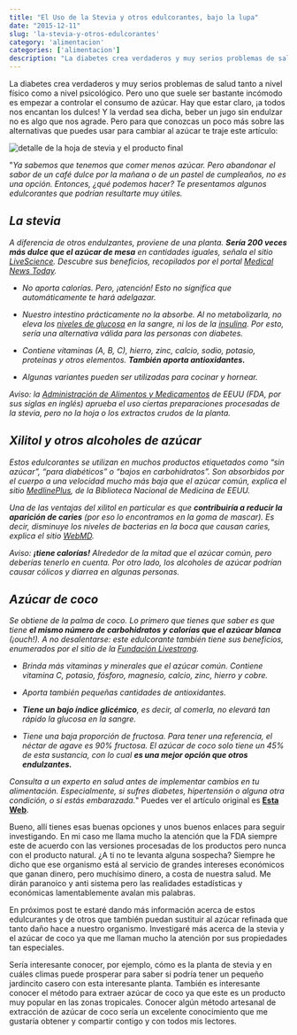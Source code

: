 ```yaml
---
title: "El Uso de la Stevia y otros edulcorantes, bajo la lupa"
date: "2015-12-11"
slug: 'la-stevia-y-otros-edulcorantes'
category: 'alimentacion'
categories: ['alimentacion']
description: "La diabetes crea verdaderos y muy serios problemas de salud tanto a nivel físico como a nivel psicológico. Pero uno que suele ser bastante incómodo es" 
---
```


La diabetes crea verdaderos y muy serios problemas de salud tanto a nivel físico como a nivel psicológico. Pero uno que suele ser bastante incómodo es empezar a controlar el consumo de azúcar. Hay que estar claro, ¡a todos nos encantan los dulces! Y la verdad sea dicha, beber un jugo sin endulzar no es algo que nos agrade. Pero para que conozcas un poco más sobre las alternativas que puedes usar para cambiar al azúcar te traje este artículo:

![detalle de la hoja de stevia y el producto final](/images/la-stevia-y-otros-edulcorantes.webp)

"_Ya sabemos que tenemos que comer menos azúcar. Pero abandonar el sabor de un café dulce por la mañana o de un pastel de cumpleaños, no es una opción. Entonces, ¿qué podemos hacer? Te presentamos algunos edulcorantes que podrían resultarte muy útiles._

## _**La stevia**_

_A diferencia de otros endulzantes, proviene de una planta. **Sería 200 veces más dulce que el azúcar de mesa** en cantidades iguales, señala el sitio [LiveScience](http://www.livescience.com/39601-stevia-facts-safety.html). Descubre sus beneficios, recopilados por el portal [Medical News Today](https://www.medicalnewstoday.com/articles/287251.php)._

- _No aporta calorías. Pero, ¡atención! Esto no significa que automáticamente te hará adelgazar._

- _Nuestro intestino prácticamente no la absorbe. Al no metabolizarla, no eleva los [niveles de glucosa](/cuanto-es-el-nivel-normal-de-glucosa/) en la sangre, ni los de la [insulina](/que-es-la-insulina-cuantos-tipos-existen/). Por esto, sería una alternativa válida para las personas con diabetes._

- _Contiene vitaminas (A, B, C), hierro, zinc, calcio, sodio, potasio, proteínas y otros elementos. **También aporta antioxidantes.**_

- _Algunas variantes pueden ser utilizadas para cocinar y hornear._

_Aviso: la [Administración de Alimentos y Medicamentos](https://www.fda.gov/Food/IngredientsPackagingLabeling/FoodAdditivesIngredients/ucm397725.htm) de EEUU (FDA, por sus siglas en inglés) aprueba el uso ciertas preparaciones procesadas de la stevia, pero no la hoja o los extractos crudos de la planta._

## _**Xilitol y otros alcoholes de azúcar**_

_Estos edulcorantes se utilizan en muchos productos etiquetados como “sin azúcar”, “para diabéticos” o “bajos en carbohidratos”. Son absorbidos por el cuerpo a una velocidad mucho más baja que el azúcar común, explica el sitio [MedlinePlus](https://www.nlm.nih.gov/medlineplus/ency/article/002444.htm), de la Biblioteca Nacional de Medicina de EEUU._

_Una de las ventajas del xilitol en particular es que **contribuiría a reducir la aparición de caries** (por eso lo encontramos en la goma de mascar). Es decir, disminuye los niveles de bacterias en la boca que causan caries, explica el sitio [WebMD](https://www.webmd.com/vitamins-supplements/ingredientmono-996-xylitol.aspx?activeingredientid=996&activeingredientname=xylitol)._

_Aviso: **¡tiene calorías!** Alrededor de la mitad que el azúcar común, pero deberías tenerlo en cuenta. Por otro lado, los alcoholes de azúcar podrían causar cólicos y diarrea en algunas personas._

## _**Azúcar de coco**_

_Se obtiene de la palma de coco. Lo primero que tienes que saber es que tiene **el mismo número de carbohidratos y calorías que el azúcar blanca** (¡ouch!). A no desalentarse: este edulcorante también tiene sus beneficios, enumerados por el sitio de la [Fundación Livestrong](https://www.livestrong.com/article/367337-what-are-the-benefits-of-coconut-sugar/)._

- _Brinda más vitaminas y minerales que el azúcar común. Contiene vitamina C, potasio, fósforo, magnesio, calcio, zinc, hierro y cobre._

- _Aporta también pequeñas cantidades de antioxidantes._

- _**Tiene un bajo índice glicémico**, es decir, al comerla, no elevará tan rápido la glucosa en la sangre._

- _Tiene una baja proporción de fructosa. Para tener una referencia, el néctar de agave es 90% fructosa. El azúcar de coco solo tiene un 45% de esta sustancia, con lo cual **es una mejor opción que otros endulzantes.**_

_Consulta a un experto en salud antes de implementar cambios en tu alimentación. Especialmente, si sufres diabetes, hipertensión o alguna otra condición, o si estás embarazada._" Puedes ver el artículo original es **[Esta Web](https://vidasana.yahoo.com/post/130280780959/la-stevia-y-otros-edulcorantes-bajo-la-lupa)**.

Bueno, allí tienes esas buenas opciones y unos buenos enlaces para seguir investigando. En mi caso me llama mucho la atención que la FDA siempre este de acuerdo con las versiones procesadas de los productos pero nunca con el producto natural. ¿A ti no te levanta alguna sospecha? Siempre he dicho que ese organismo está al servicio de grandes intereses económicos que ganan dinero, pero muchísimo dinero, a costa de nuestra salud. Me dirán paranoico y anti sistema pero las realidades estadísticas y económicas lamentablemente avalan mis palabras.

En próximos post te estaré dando más información acerca de estos edulcurantes y de otros que también puedan sustituir al azúcar refinada que tanto daño hace a nuestro organismo. Investigaré más acerca de la stevia y el azúcar de coco ya que me llaman mucho la atención por sus propiedades tan especiales.

Sería interesante conocer, por ejemplo, cómo es la planta de stevia y en cuáles climas puede prosperar para saber si podría tener un pequeño jardincito casero con esta interesante planta. También es interesante conocer el método para extraer azúcar de coco ya que este es un producto muy popular en las zonas tropicales. Conocer algún método artesanal de extracción de azúcar de coco sería un excelente conocimiento que me gustaría obtener y compartir contigo y con todos mis lectores.
